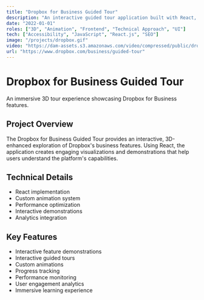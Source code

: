 ```yaml
---
title: "Dropbox for Business Guided Tour"
description: "An interactive guided tour application built with React, showcasing Dropbox for Business features through immersive 3D experiences."
date: "2022-01-01"
roles: ["3D", "Animation", "Frontend", "Technical Approach", "UI"]
tech: ["Accessibility", "JavaScript", "React.js", "SEO"]
image: "/projects/dropbox.gif"
video: "https://dam-assets.s3.amazonaws.com/video/compressed/public/dropbox.mp4"
url: "https://www.dropbox.com/business/guided-tour"
---
```


# Dropbox for Business Guided Tour

An immersive 3D tour experience showcasing Dropbox for Business features.

## Project Overview

The Dropbox for Business Guided Tour provides an interactive, 3D-enhanced exploration of Dropbox's business features. Using React, the application creates engaging visualizations and demonstrations that help users understand the platform's capabilities.

## Technical Details

- React implementation
- Custom animation system
- Performance optimization
- Interactive demonstrations
- Analytics integration

## Key Features

- Interactive feature demonstrations
- Interactive guided tours
- Custom animations
- Progress tracking
- Performance monitoring
- User engagement analytics
- Immersive learning experience
